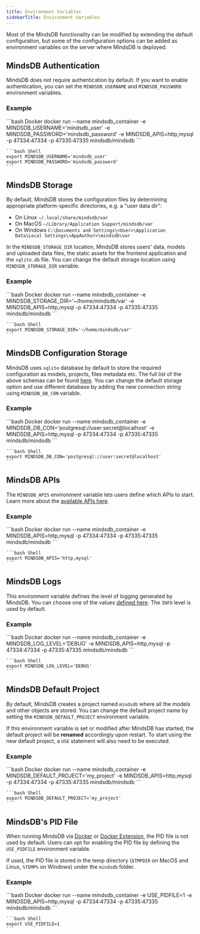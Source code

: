 ```yaml
---
title: Environment Variables
sidebarTitle: Environment Variables
---
```


Most of the MindsDB functionality can be modified by extending the default configuration, but some of the configuration options 
can be added as environment variables on the server where MindsDB is deployed.

## MindsDB Authentication

MindsDB does not require authentication by default. If you want to enable authentication, you can set the `MINDSDB_USERNAME` and `MINDSDB_PASSWORD` environment variables.

### Example

<CodeGroup>
    ```bash Docker
    docker run --name mindsdb_container -e MINDSDB_USERNAME='mindsdb_user' -e MINDSDB_PASSWORD='mindsdb_password' -e MINDSDB_APIS=http,mysql -p 47334:47334 -p 47335:47335 mindsdb/mindsdb
    ```

    ```bash Shell
    export MINDSDB_USERNAME='mindsdb_user'
    export MINDSDB_PASSWORD='mindsdb_password'
    ```
</CodeGroup>

## MindsDB Storage 

By default, MindsDB stores the configuration files by determining appropriate platform-specific directories, e.g. a "user data dir": 

* On Linux `~/.local/share/mindsdb/var`
* On MacOS `~/Library/Application Support/mindsdb/var`
* On Windows `C:\Documents and Settings\<User>\Application Data\Local Settings\<AppAuthor>\mindsdb\var`

In the `MINDSDB_STORAGE_DIR` location, MindsDB stores users' data, models and uploaded data files, the static assets for the frontend application and the 
`sqlite.db` file. 
You can change the default storage location using `MINDSDB_STORAGE_DIR` variable.

### Example

<CodeGroup>
    ```bash Docker
    docker run --name mindsdb_container -e MINDSDB_STORAGE_DIR='~/home/mindsdb/var' -e MINDSDB_APIS=http,mysql -p 47334:47334 -p 47335:47335 mindsdb/mindsdb
    ```

    ```bash Shell
    export MINDSDB_STORAGE_DIR='~/home/mindsdb/var'
    ```
</CodeGroup>

## MindsDB Configuration Storage 

MindsDB uses `sqlite` database by default to store the required configuration as models, projects, files metadata etc. 
The full list of the above schemas can be found [here](https://github.com/mindsdb/mindsdb/blob/main/mindsdb/interfaces/storage/db.py#L69). You can change the 
default storage option and use different database by adding the new connection string using `MINDSDB_DB_CON` variable.

### Example

<CodeGroup>
    ```bash Docker
    docker run --name mindsdb_container -e MINDSDB_DB_CON='postgresql://user:secret@localhost' -e MINDSDB_APIS=http,mysql -p 47334:47334 -p 47335:47335 mindsdb/mindsdb
    ```
    
    ```bash Shell
    export MINDSDB_DB_CON='postgresql://user:secret@localhost'
    ```
</CodeGroup>

## MindsDB APIs

The `MINDSDB_APIS` environment variable lets users define which APIs to start. Learn more about the [available APIs here](/setup/mindsdb-apis).

### Example

<CodeGroup>
    ```bash Docker
    docker run --name mindsdb_container -e MINDSDB_APIS=http,mysql -p 47334:47334 -p 47335:47335 mindsdb/mindsdb
    ```

    ```bash Shell
    export MINDSDB_APIS='http,mysql'
    ```
</CodeGroup>


## MindsDB Logs

This environment variable defines the level of logging generated by MindsDB. You can choose one of the values [defined here](https://docs.python.org/3/library/logging.html#logging-levels). The `INFO` level is used by default.

### Example

<CodeGroup>
    ```bash Docker
    docker run --name mindsdb_container -e MINDSDB_LOG_LEVEL='DEBUG' -e MINDSDB_APIS=http,mysql -p 47334:47334 -p 47335:47335 mindsdb/mindsdb
    ```

    ```bash Shell
    export MINDSDB_LOG_LEVEL='DEBUG'
    ```
</CodeGroup>

## MindsDB Default Project

By default, MindsDB creates a project named `mindsdb` where all the models and other objects are stored. You can change the default project name by setting the `MINDSDB_DEFAULT_PROJECT` environment variable.

If this environment variable is set or modified after MindsDB has started, the default project will be **renamed** accordingly upon restart. To start using the new default project, a `USE` statement will also need to be executed.

### Example

<CodeGroup>
    ```bash Docker
    docker run --name mindsdb_container -e MINDSDB_DEFAULT_PROJECT='my_project' -e MINDSDB_APIS=http,mysql -p 47334:47334 -p 47335:47335 mindsdb/mindsdb
    ```

    ```bash Shell
    export MINDSDB_DEFAULT_PROJECT='my_project'
    ```
</CodeGroup>

## MindsDB's PID File

When running MindsDB via [Docker](/setup/self-hosted/docker) or [Docker Extension](/setup/self-hosted/docker-desktop), the PID file is not used by default. Users can opt for enabling the PID file by defining the `USE_PIDFILE` environment variable.

If used, the PID file is stored in the temp directory (`$TMPDIR` on MacOS and Linux, `%TEMP%` on Windows) under the `mindsdb` folder.

### Example

<CodeGroup>
    ```bash Docker
    docker run --name mindsdb_container -e USE_PIDFILE=1 -e MINDSDB_APIS=http,mysql -p 47334:47334 -p 47335:47335 mindsdb/mindsdb
    ```

    ```bash Shell
    export USE_PIDFILE=1
    ```
</CodeGroup>
